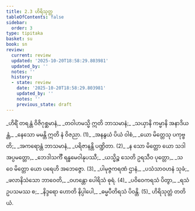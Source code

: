 ```yaml
---
title: 2.3 ဟိရိသုတ္တ
tableOfContents: false
sidebar:
  order: 3
type: tipitaka
basket: su
book: sn
review:
  current: review
  updated: '2025-10-20T18:58:29.803981'
  updated_by: ''
  notes: ''
  history:
  - state: review
    date: '2025-10-20T18:58:29.803981'
    updated_by: ''
    notes: ''
    previous_state: draft
---
```



<DynamicBreadcrumb />


<ReviewStatus review={frontmatter.review} showDetails={true} />

<HypothesisAnnotation frontmatter={frontmatter} />

<Division number="256" book="sn" e="ch" v="18" p="318">

<Paragraph number="294" type="verses" book="sn">
_ဟိရိံ တရန္တံ ဝိဇိဂုစ္ဆမာနံ,_  
_တဝါဟမသ္မိ ဣတိ ဘာသမာနံ;_  
_သယှာနိ ကမ္မာနိ အနာဒိယန္တံ,_  
_နေသော မမန္တိ ဣတိ နံ ဝိဇညာ. (1)_  

</Paragraph>

</Division>
<Division number="257" book="sn" e="ch" v="18" p="318">

<Paragraph number="295" type="verses" book="sn">
_အနနွယံ ပိယံ ဝါစံ,_  
_ယော မိတ္တေသု ပကုဗ္ဗတိ;_  
_အကရောန္တံ ဘာသမာနံ,_  
_ပရိဇာနန္တိ ပဏ္ဍိတာ. (2)_  

</Paragraph>

</Division>
<Division number="258" book="sn" e="ch" v="18" p="318">

<Paragraph number="296" type="verses" book="sn">
_န သော မိတ္တော ယော သဒါ အပ္ပမတ္တော,_  
_ဘေဒါသင်္ကီ ရန္ဓမေဝါနုပဿီ;_  
_ယသ္မိဉ္စ သေတိ ဥရသီဝ ပုတ္တော,_  
_သ ဝေ မိတ္တော ယော ပရေဟိ အဘေဇ္ဇော. (3)_  

</Paragraph>

</Division>
<Division number="259" book="sn" e="ch" v="18" p="318">

<Paragraph number="297" type="verses" book="sn">
_ပါမုဇ္ဇကရဏံ ဌာနံ,_  
_ပသံသာဝဟနံ သုခံ;_  
_ဖလာနိသံသော ဘာဝေတိ,_  
_ဝဟန္တော ပေါရိသံ ဓုရံ. (4)_  

</Paragraph>

</Division>
<Division number="260" book="sn" e="ch" v="18" p="318">

<Paragraph number="298" type="verses" book="sn">
_ပဝိဝေကရသံ ပိတွာ,_  
_ရသံ ဥပသမဿ စ;_  
_နိဒ္ဒရော ဟောတိ နိပ္ပါပေါ,_  
_ဓမ္မပီတိရသံ ပိဝန္တိ. (5)_  


</Paragraph>
</Division>

<Paragraph number="299" type="center" book="sn">
ဟိရိသုတ္တံ တတိယံ.
</Paragraph>